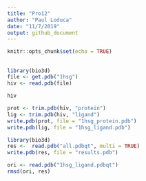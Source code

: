 ```yaml
---
title: "Pro12"
author: "Paul Loduca"
date: "11/7/2019"
output: github_document
---
```


```r
knitr::opts_chunk$set(echo = TRUE)
```

##

```r
library(bio3d)
file <- get.pdb("1hsg")
hiv <- read.pdb(file)
```

```r
hiv
```

```r
prot <- trim.pdb(hiv, "protein")
lig <- trim.pdb(hiv, "ligand")
write.pdb(prot, file = "1hsg_protein.pdb")
write.pdb(lig, file = "1hsg_ligand.pdb")
```

```r
library(bio3d)
res <-  read.pdb("all.pdbqt", multi = TRUE)
write.pdb(res, file = "results.pdb")
```

```r
ori <- read.pdb("1hsg_ligand.pdbqt")
rmsd(ori, res)
```
